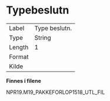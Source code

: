 
# Typebeslutn {-}

| | |
|----|----|
| Label    | Type beslutn. |
| Type     | String |
| Length   | 1    |
| Format   |  |
| Kilde    |   |

**Finnes i filene**

NPR19.M19_PAKKEFORLOP1518_UTL_FIL

